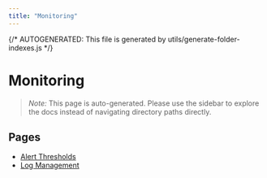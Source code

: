 ```yaml
---
title: "Monitoring"
---
```


{/* AUTOGENERATED: This file is generated by utils/generate-folder-indexes.js */}

# Monitoring

> _Note:_ This page is auto-generated. Please use the sidebar to explore the docs instead of navigating directory paths directly.

## Pages

- [Alert Thresholds](/opsec/monitoring/alert-thresholds)
- [Log Management](/opsec/monitoring/log-management)
